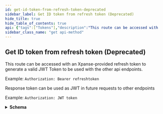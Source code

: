 ```yaml
---
id: get-id-token-from-refresh-token-deprecated
sidebar_label: Get ID token from refresh token (Deprecated)
hide_title: true
hide_table_of_contents: true
api: {"tags":["Tokens"],"description":"This route can be accessed with an Xpanse-provided refresh\ntoken to generate a valid JWT Token to be used with the other api\nendpoints.\n\nExample: `Authorization: Bearer refreshtoken`","operationId":"getIdToken","responses":{"200":{"description":"Response token can be used as JWT in future requests to other endpoints\n\nExample: `Authorization: JWT token`","content":{"application/json":{"schema":{"type":"object","properties":{"token":{"type":"string"}}}}}}},"security":[{"RefreshToken-Deprecated":[]}],"method":"get","path":"/api/v1/idToken/","servers":[{"url":"https://expander.expanse.co"}],"securitySchemes":{"ClientCredentials":{"type":"oauth2","description":"For more information on how to retrieve client credentials, visit the Xpanse [TechDocs](https://docs.paloaltonetworks.com/cortex/cortex-xpanse/cortex-xpanse-user-guide/apis-and-integrations-main/expander-apis-and-integrations/expander-apis.html#expander-apis). This is the preferred method for retrieving a JWT for Xpanse APIs. There will be significant customer communications and a lengthy migration period before refresh token support is removed in favor of the client credentials flow.\n\nExchange a `client_id` and `client_secret` for an `access_token` (JWT) that can be passed to all Xpanse APIs. See [Get Access Token from Client Credentials](#operation/getAccessToken) for more info.","flows":{"clientCredentials":{"tokenUrl":"/api/oauth2/RequestToken","scopes":{"scope-xpanse":"access Xpanse APIs"}}}},"RefreshToken-Deprecated":{"type":"apiKey","description":"Xpanse APIs continue to support this JWT retrieval method alongside the preferred client credentials flow. There will be significant customer communications and a lengthy migration period before refresh token support is removed in favor of the client credentials flow.\n\nProvide a valid Xpanse-provided refresh token to access `/api/v1/idToken/`. This route will generate a JWT token that can be used with the other api endpoints.\n\nExample: `Authorization: Bearer <refreshToken>`","name":"Authorization","in":"header"},"Bearer":{"type":"http","description":"To access Xpanse APIs, a valid access token (JWT) must be included in every request\nin the `Authorization` header, which is retrieved by going through the client credentials flow (preferred method of JWT retrieval).\n\nThe value for this header should be `Bearer <access_token>`, where the token is the base64-encoded JSON Web Token returned as the `access_token` field in the client credentials flow.","name":"Authorization","in":"header","scheme":"bearer","bearerFormat":"JWT"}},"info":{"title":"Assets","description":"An API for interacting with Network Asset data.","termsOfService":"https://www.paloaltonetworks.com/content/dam/pan/en_US/assets/pdf/legal/palo-alto-networks-end-user-license-agreement-eula.pdf","contact":{"name":"API Support","url":"https://docs.paloaltonetworks.com/cortex/cortex-xpanse/cortex-xpanse-user-guide/apis-and-integrations-main/expander-apis-and-integrations/expander-apis.html#expander-apis","email":"expanse-support@paloaltonetworks.com"},"version":"3.0.0"},"postman":{"name":"Get ID token from refresh token (Deprecated)","description":{"content":"This route can be accessed with an Xpanse-provided refresh\ntoken to generate a valid JWT Token to be used with the other api\nendpoints.\n\nExample: `Authorization: Bearer refreshtoken`","type":"text/plain"},"url":{"path":["api","v1","idToken",""],"host":["{{baseUrl}}"],"query":[],"variable":[]},"header":[{"key":"Accept","value":"application/json"}],"method":"GET","auth":{"type":"apikey","apikey":[{"type":"any","value":"Authorization","key":"key"},{"type":"any","value":"<API Key>","key":"value"},{"type":"any","value":"header","key":"in"}]}}}
sidebar_class_name: "get api-method"
---
```



## Get ID token from refresh token (Deprecated)



This route can be accessed with an Xpanse-provided refresh
token to generate a valid JWT Token to be used with the other api
endpoints.

Example: `Authorization: Bearer refreshtoken`

<div><ApiTabs><TabItem label={"200"} value={"200"}><div>

Response token can be used as JWT in future requests to other endpoints

Example: `Authorization: JWT token`

</div><div><details style={{}}><summary style={{"textAlign":"left"}}><strong>Schema</strong></summary><div style={{"textAlign":"left","marginLeft":"1rem"}}></div><ul style={{"marginLeft":"1rem"}}><SchemaItem collapsible={false} name={"token"} required={false} schemaDescription={undefined} schemaName={"string"} qualifierMessage={undefined}></SchemaItem></ul></details></div></TabItem></ApiTabs></div>
      